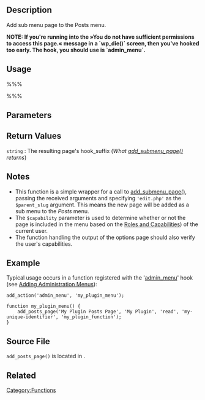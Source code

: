== Description ==

Add sub menu page to the Posts menu.

'''NOTE: If you're running into the »You do not have sufficient permissions to access this page.« message in a `wp_die()` screen, then you've hooked too early. The hook, you should use is `admin_menu`.'''

== Usage ==

%%% <?php
add_posts_page( $page_title, $menu_title, $capability, $menu_slug, $function);
?> %%%

== Parameters ==

{{Parameter|$page_title|string|The text to be displayed in the title tags of the page when the menu is selected}}

{{Parameter|$menu_title|string|The text to be used for the menu}}

{{Parameter|$capability|string|The [[Roles and Capabilities|capability]] required for this menu to be displayed to the user.}}

{{Parameter|$menu_slug|string|The slug name to refer to this menu by (should be unique for this menu).}}

{{Parameter|$function|callback|The function to be called to output the content for this page.|optional|' '}}

==Return Values==
; <tt>string</tt> : The resulting page's hook_suffix (''What [[Function Reference/add_submenu_page | add_submenu_page()]] returns'')

== Notes ==
* This function is a simple wrapper for a call to [[Function Reference/add_submenu_page | add_submenu_page()]], passing the received arguments and specifying <tt>'edit.php'</tt> as the <tt>$parent_slug</tt> argument. This means the new page will be added as a sub menu to the ''Posts'' menu.
* The <tt>$capability</tt> parameter is used to determine whether or not the page is included in the menu based on the [[Roles and Capabilities]]) of the current user.
* The function handling the output of the options page should also verify the user's capabilities.

== Example ==

Typical usage occurs in a function registered with the '[[Action_Reference#Actions_Run_During_an_Admin_Page_Request|admin_menu]]' hook (see [[Adding Administration Menus]]):
<pre>
add_action('admin_menu', 'my_plugin_menu');

function my_plugin_menu() {
	add_posts_page('My Plugin Posts Page', 'My Plugin', 'read', 'my-unique-identifier', 'my_plugin_function');
}
</pre>

== Source File ==

<tt>add_posts_page()</tt> is located in {{Trac|wp-admin/includes/plugin.php}}.

== Related ==

{{Admin Menu Tags}}

[[Category:Functions]]